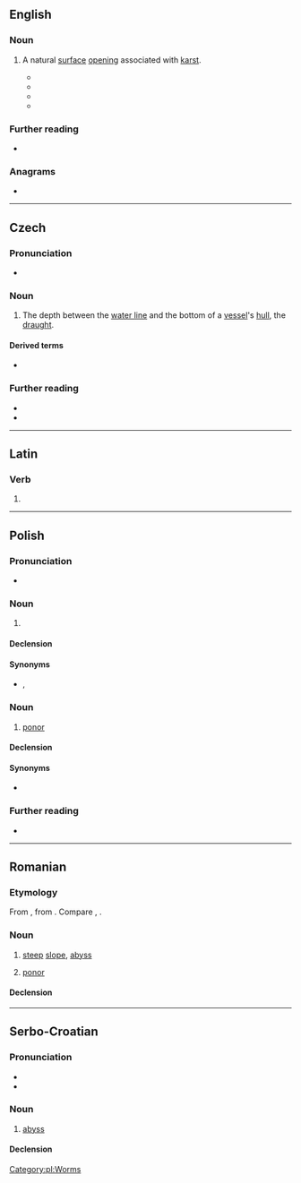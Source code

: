 ==English==

===Noun===
{{en-noun}}

# {{lb|en|geology}} A natural [[surface]] [[opening]] associated with [[karst]].
#* {{quote-book|en|title=Karst hydrogeology|page=168|author=Petar T. Milanović|year=1981|passage=As long as the total capacity q of the spring is smaller than the total capacity q<sub>2</sub> of the '''ponor''', no flooding of the polje will occur.}}
#* {{quote-book|en|title=Encyclopedia of Caves and Karst Science|page=1283|author=John Gunn|year=2004|passage=The only permanent sea '''ponor''' in the world is the sea mill of Argostoli, located on Kefalonia Island in the Ionian Sea (Greece) (Glanz, 1965).}}
#* {{quote-book|en|title=Water Resources Engineering in Karst|page=22|author=Petar Milanovic|year=2004|passage='''Ponors''' are one of the symbol features of karst regions, and crucial features from a hydrogeological and geotechnical point of view.}}
#* {{quote-book|en|title=Glaciokarsts|page=203|author=Márton Veress|year=2018|passage=The characteristic features of the '''ponors''' of glaciokarst mainly manifest in the fact that they were mostly formed in karstic depressions or in glacial erosional depressions.}}

===Further reading===
* {{pedia}}

===Anagrams===
* {{anagrams|en|a=noopr|porno|porno-}}

----

==Czech==

===Pronunciation===
* {{cs-IPA}}

===Noun===
{{cs-noun|g=m}}

# The depth between the [[water line]] and the bottom of a [[vessel]]'s [[hull]], the [[draught]].

====Derived terms====
* {{l|cs|čára ponoru}}

===Further reading===
* {{R:PSJC}}
* {{R:SSJC}}

----

==Latin==

===Verb===
{{la-verb-form|pōnor}}

# {{inflection of|la|pōnō||1|s|pres|pasv|indc}}

----

==Polish==
{{wikipedia|lang=pl}}

===Pronunciation===
* {{pl-IPA}}

===Noun===
{{pl-noun|m-an}}

# {{lb|pl|obsolete}} {{l|en|worm}}

====Declension====
{{pl-decl-noun-m-an}}

====Synonyms====
* {{l|pl|czerw}}, {{l|pl|robak}}

===Noun===
{{pl-noun|m-in}}

# {{lb|pl|geology}} [[:wikipedia:ponor|ponor]]

====Declension====
{{pl-decl-noun-m-in}}

====Synonyms====
* {{l|pl|wchłon}}

===Further reading===
* {{R:PWN}}

[[Category:pl:Worms]]

----
==Romanian==

===Etymology===
From {{bor|ro|sla-pro|*ponorъ}}, from {{der|ro|sla-pro|*nora|t=abyss}}. Compare {{cog|bg|понор}}, {{cog|sh|ponor}}.

===Noun===
{{ro-noun|n|ponoare}}

# [[steep]] [[slope]], [[abyss]]
# {{lb|ro|geology}} [[#English|ponor]]

====Declension====
{{ro-noun-n|pl=ponoare}}

----

==Serbo-Croatian==

===Pronunciation===
* {{IPA|sh|/pǒnor/}}
* {{hyphenation|sh|po|nor}}

===Noun===
{{sh-noun|g=m|head=pònor}}

# [[abyss]]

====Declension====
{{sh-decl-noun
|ponor|ponori
|ponora|ponora
|ponoru|ponorima
|ponor|ponore
|ponoru / ponore|ponori
|ponoru|ponorima
|ponorom|ponorima
}}